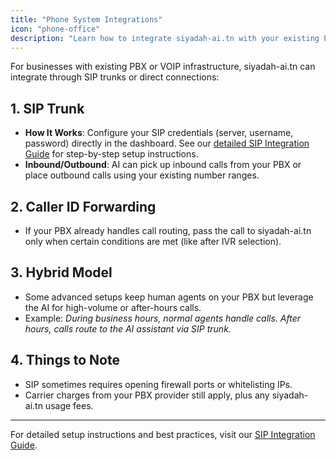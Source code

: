 ```yaml
---
title: "Phone System Integrations"
icon: "phone-office"
description: "Learn how to integrate siyadah-ai.tn with your existing PBX or VOIP infrastructure through SIP trunks"
---
```


For businesses with existing PBX or VOIP infrastructure, siyadah-ai.tn can integrate through SIP trunks or direct connections:

## 1. SIP Trunk

- **How It Works**: Configure your SIP credentials (server, username, password) directly in the dashboard. See our [detailed SIP Integration Guide](/provisioning/sip-trunking/sip-integration) for step-by-step setup instructions.
- **Inbound/Outbound**: AI can pick up inbound calls from your PBX or place outbound calls using your existing number ranges.

## 2. Caller ID Forwarding

- If your PBX already handles call routing, pass the call to siyadah-ai.tn only when certain conditions are met (like after IVR selection).

## 3. Hybrid Model

- Some advanced setups keep human agents on your PBX but leverage the AI for high-volume or after-hours calls.
- Example: _During business hours, normal agents handle calls. After hours, calls route to the AI assistant via SIP trunk._

## 4. Things to Note

- SIP sometimes requires opening firewall ports or whitelisting IPs.
- Carrier charges from your PBX provider still apply, plus any siyadah-ai.tn usage fees.

---

For detailed setup instructions and best practices, visit our [SIP Integration Guide](/provisioning/sip-trunking/sip-integration).

